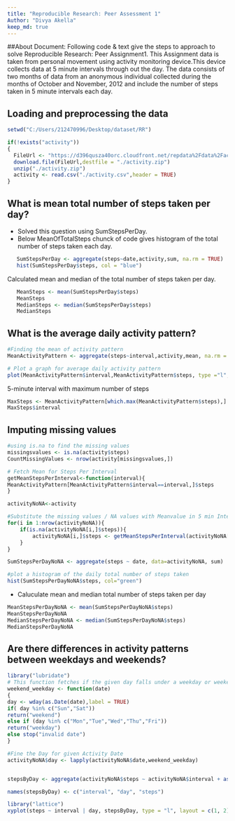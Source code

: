```yaml
---
title: "Reproducible Research: Peer Assessment 1"
Author: "Divya Akella"
keep_md: true
---
```

##About Document: Following code & text give the steps to approach to solve Reproducible Research: Peer Assignment1. This Assignment data is taken from personal movement using activity monitoring device.This device collects data at 5 minute intervals through out the day. The data consists of two months of data from an anonymous individual collected during the months of October and November, 2012 and include the number of steps taken in 5 minute intervals each day.


## Loading and preprocessing the data
```r
setwd("C:/Users/212470996/Desktop/dataset/RR")

if(!exists("activity"))
{ 
  FileUrl <- "https://d396qusza40orc.cloudfront.net/repdata%2Fdata%2Factivity.zip"
  download.file(FileUrl,destfile = "./activity.zip")
  unzip("./activity.zip")
  activity <- read.csv("./activity.csv",header = TRUE)
}
```


## What is mean total number of steps taken per day?

*  Solved this question using SumStepsPerDay. 
*  Below MeanOfTotalSteps chunck of code gives histogram of the total number of steps taken each day. 

```r
   SumStepsPerDay <- aggregate(steps~date,activity,sum, na.rm = TRUE)
   hist(SumStepsPerDay$steps, col = "blue")
```

Calculated mean and median of the total number of steps taken per day.

```r
   MeanSteps <- mean(SumStepsPerDay$steps)
   MeanSteps
   MedianSteps <- median(SumStepsPerDay$steps)
   MedianSteps
```

## What is the average daily activity pattern?

```r
#Finding the mean of activity pattern 
MeanActivityPattern <- aggregate(steps~interval,activity,mean, na.rm = TRUE)

# Plot a graph for average daily activity pattern
plot(MeanActivityPattern$interval,MeanActivityPattern$steps, type ="l", xlab = "steps", ylab="ActivityInterval")
```

5-minute interval with maximum number of steps

```r
MaxSteps <- MeanActivityPattern[which.max(MeanActivityPattern$steps),] 
MaxSteps$interval
```


## Imputing missing values

```r
#using is.na to find the missing values
missingsvalues <- is.na(activity$steps)
CountMissingValues <- nrow(activity[missingsvalues,])

# Fetch Mean for Steps Per Interval
getMeanStepsPerInterval<-function(interval){
MeanActivityPattern[MeanActivityPattern$interval==interval,]$steps
}

activityNoNA<-activity

#Substitute the missing values / NA values with Meanvalue in 5 min Interval
for(i in 1:nrow(activityNoNA)){
    if(is.na(activityNoNA[i,]$steps)){
        activityNoNA[i,]$steps <- getMeanStepsPerInterval(activityNoNA[i,]$interval)
    }
}

SumStepsPerDayNoNA <- aggregate(steps ~ date, data=activityNoNA, sum)

#plot a histogram of the daily total number of steps taken
hist(SumStepsPerDayNoNA$steps, col="green")
```


* Caluculate mean and median total number of steps taken per day


``` r
MeanStepsPerDayNoNA <- mean(SumStepsPerDayNoNA$steps)
MeanStepsPerDayNoNA
MedianStepsPerDayNoNA <- median(SumStepsPerDayNoNA$steps)
MedianStepsPerDayNoNA
```

## Are there differences in activity patterns between weekdays and weekends?

```r
library("lubridate")
# This function fetches if the given day falls under a weekday or weekend
weekend_weekday <- function(date)
{
day <- wday(as.Date(date),label = TRUE) 
if( day %in% c("Sun","Sat"))
return("weekend")
else if (day %in% c("Mon","Tue","Wed","Thu","Fri"))
return("weekday")
else stop("invalid date")
}

#Fine the Day for given Activity Date
activityNoNA$day <- lapply(activityNoNA$date,weekend_weekday)


stepsByDay <- aggregate(activityNoNA$steps ~ activityNoNA$interval + as.character(activityNoNA$day), activityNoNA, mean)

names(stepsByDay) <- c("interval", "day", "steps")

library("lattice")
xyplot(steps ~ interval | day, stepsByDay, type = "l", layout = c(1, 2), xlab = "Interval", ylab = "Steps")
```